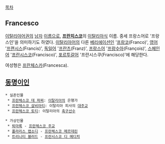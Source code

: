 [[목차]]
== Francesco ==
[[이탈리아어]]권의 [[남자]] [[이름]]으로, '''[[프란치스코]]'''의 [[이탈리아]]식 이름. 중세 프랑스어로 '프랑스인'을 의미하기도 하였다. [[이탈리아어]]의 다른 [[베리에이션]]인 '[[프랑코]](Franco)', [[영어]] '[[프랜시스]](Francis)', [[독일어]] '[[프란츠]](Franz)', [[프랑스어]] '[[프랑수아]](François)', [[스페인어]] '[[프란시스코]](Francisco)', [[포르투갈어]] '프란시스쿠(Francisco)'에 해당한다.

여성형은 [[프란체스카]](Francesca).

== [[동명이인]] ==
 * 실존인물
  * [[프란체스코 데 파찌]]: [[이탈리아]]의 은행가
  * [[프란체스코 살비아티]]: 이탈리아 피사의 [[대주교]]
  * [[프란체스코 토티]]: 이탈리아의 [[축구]][[선수]]

 * 가상인물
  * [[퇴마록]] - [[프란체스코 주교]]
  * [[폴라리스 랩소디]] - [[프란체스코 메르데린]]
  * [[트리니티 블러드]] - [[프란시스코 디 메디치]]
